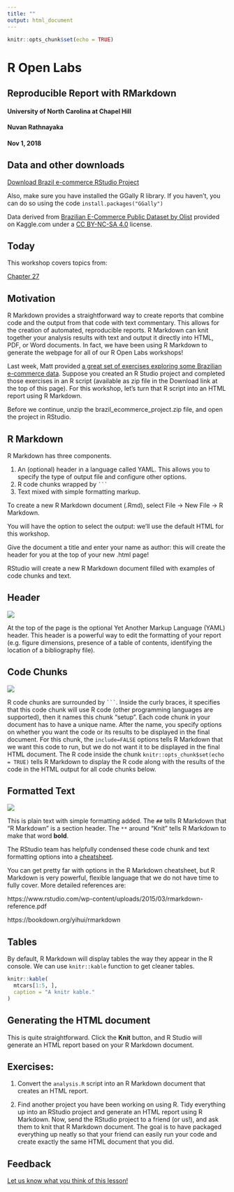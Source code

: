 ```yaml
---
title: ""
output: html_document
---
```


```r
knitr::opts_chunk$set(echo = TRUE)
```

# R Open Labs
## Reproducible Report with RMarkdown
#### University of North Carolina at Chapel Hill
#### Nuvan Rathnayaka
#### Nov 1, 2018

## Data and other downloads

[Download Brazil e-commerce RStudio Project](https://github.com/UNC-Libraries-data/R-Open-Labs/raw/master/week7_RMarkdown/download/brazil_ecommerce_project.zip)

Also, make sure you have installed the GGally R library. If you haven't, you can do so using the code `install.packages("GGally")`

Data derived from [Brazilian E-Commerce Public Dataset by Olist](https://www.kaggle.com/olistbr/brazilian-ecommerce) provided on Kaggle.com under a [CC BY-NC-SA 4.0](https://creativecommons.org/licenses/by-nc-sa/4.0/) license.

## Today
This workshop covers topics from:

[Chapter 27](https://r4ds.had.co.nz/r-markdown.html)


## Motivation
R Markdown provides a straightforward way to create reports that combine code and the output from that code with text commentary. This allows for the creation of automated, reproducible reports. R Markdown can knit together your analysis results with text and output it directly into HTML, PDF, or Word documents. In fact, we have been using R Markdown to generate the webpage for all of our R Open Labs workshops!

Last week, Matt provided [a great set of exercises exploring some Brazilian e-commerce data](https://unc-libraries-data.github.io/R-Open-Labs/week6_MergeReshape/R_OpenLabs_6_MergeReshape.html#Exercises). Suppose you created an R Studio project and completed those exercises in an R script (available as zip file in the Download link at the top of this page). For this workshop, let's turn that R script into an HTML report using R Markdown.

Before we continue, unzip the brazil_ecommerce_project.zip file, and open the project in RStudio.

## R Markdown
R Markdown has three components.

1. An (optional) header in a language called YAML. This allows you to specify the type of output file and configure other options.
2. R code chunks wrapped by ` ``` `
3. Text mixed with simple formatting markup.

To create a new R Markdown document (.Rmd), select File -> New File -> R Markdown.

You will have the option to select the output: we’ll use the default HTML for this workshop.

Give the document a title and enter your name as author: this will create the header for you at the top of your new .html page!

RStudio will create a new R Markdown document filled with examples of code chunks and text.

## Header
![](figures/header.png)

At the top of the page is the optional Yet Another Markup Language (YAML) header. This header is a powerful way to edit the formatting of your report (e.g. figure dimensions, presence of a table of contents, identifying the location of a bibliography file).

## Code Chunks
![](figures/code chunk.png)


R code chunks are surrounded by ` ``` `. Inside the curly braces, it specifies that this code chunk will use R code (other programming languages are supported), then it names this chunk "setup". Each code chunk in your document has to have a unique name. After the name, you specify options on whether you want the code or its results to be displayed in the final document. For this chunk, the `include=FALSE` options tells R Markdown that we want this code to run, but we do not want it to be displayed in the final HTML document. The R code inside the chunk `knitr::opts_chunk$set(echo = TRUE)` tells R Markdown to display the R code along with the results of the code in the HTML output for all code chunks below.

## Formatted Text
![](figures/text.png)

This is plain text with simple formatting added. The `##` tells R Markdown that "R Markdown" is a section header. The ``**`` around "Knit" tells R Markdown to make that word **bold**.

The RStudio team has helpfully condensed these code chunk and text formatting options into a [cheatsheet](https://www.rstudio.com/wp-content/uploads/2015/02/rmarkdown-cheatsheet.pdf).

You can get pretty far with options in the R Markdown cheatsheet, but R Markdown is very powerful, flexible language that we do not have time to fully cover. More detailed references are:

https://www.rstudio.com/wp-content/uploads/2015/03/rmarkdown-reference.pdf

https://bookdown.org/yihui/rmarkdown


## Tables

By default, R Markdown will display tables the way they appear in the R console. We can use `knitr::kable` function to get cleaner tables.

```r
knitr::kable(
  mtcars[1:5, ], 
  caption = "A knitr kable."
)
```

## Generating the HTML document

This is quite straightforward. Click the **Knit** button, and R Studio will generate an HTML report based on your R Markdown document.


## Exercises:

1. Convert the `analysis.R` script into an R Markdown document that creates an HTML report.

2. Find another project you have been working on using R. Tidy everything up into an RStudio project and generate an HTML report using R Markdown. Now, send the RStudio project to a friend (or us!), and ask them to knit that R Markdown document. The goal is to have packaged everything up neatly so that your friend can easily run your code and create exactly the same HTML document that you did.


## Feedback
[Let us know what you think of this lesson!](https://unc.az1.qualtrics.com/jfe/form/SV_8e1zRY2rlFUYBMx)